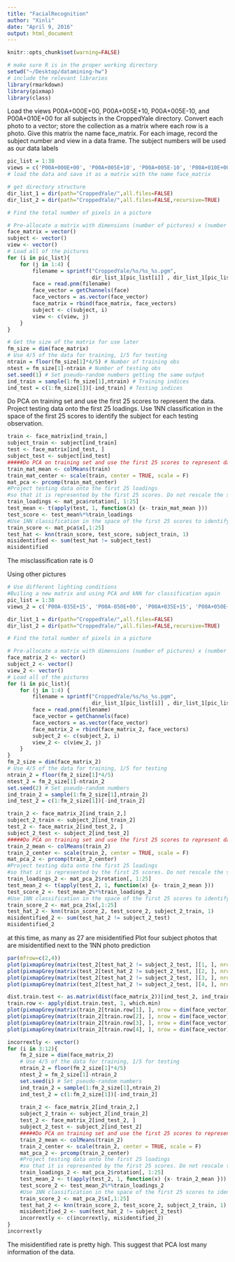 ```yaml
---
title: "FacialRecognition"
author: "Xinli"
date: "April 9, 2016"
output: html_document
---
```

```r
knitr::opts_chunk$set(warning=FALSE)
```

```r
# make sure R is in the proper working directory
setwd("~/Desktop/datamining-hw")
# include the relevant libraries
library(rmarkdown)
library(pixmap)
library(class)
```

Load the views P00A+000E+00, P00A+005E+10, P00A+005E-10, and P00A+010E+00 for all subjects in the CroppedYale directory. Convert each photo to a vector; store the collection as a matrix where each row is a photo. Give this matrix the name face_matrix. For each image, record the subject number and view in a data frame. The subject numbers will be used as our data labels

```r
pic_list = 1:38
views = c('P00A+000E+00', 'P00A+005E+10', 'P00A+005E-10', 'P00A+010E+00' )
# load the data and save it as a matrix with the name face_matrix

# get directory structure
dir_list_1 = dir(path="CroppedYale/",all.files=FALSE)
dir_list_2 = dir(path="CroppedYale/",all.files=FALSE,recursive=TRUE)

# Find the total number of pixels in a picture

# Pre-allocate a matrix with dimensions (number of pictures) x (number of pixels per picture)
face_matrix = vector()
subject <- vector()
view <- vector()
# Load all of the pictures
for (i in pic_list){
    for (j in 1:4) {
        filename = sprintf("CroppedYale/%s/%s_%s.pgm",
                           dir_list_1[pic_list[i]] , dir_list_1[pic_list[i]] , views[j])
        face = read.pnm(filename)
        face_vector = getChannels(face)
        face_vectors = as.vector(face_vector)
        face_matrix = rbind(face_matrix, face_vectors)
        subject <- c(subject, i)
        view <- c(view, j)
    }
}

# Get the size of the matrix for use later
fm_size = dim(face_matrix)
# Use 4/5 of the data for training, 1/5 for testing
ntrain = floor(fm_size[1]*4/5) # Number of training obs
ntest = fm_size[1]-ntrain # Number of testing obs
set.seed(1) # Set pseudo-random numbers getting the same output
ind_train = sample(1:fm_size[1],ntrain) # Training indices
ind_test = c(1:fm_size[1])[-ind_train] # Testing indices
```

Do PCA on training set and use the first 25 scores to represent the data. Project testing data onto the first 25 loadings. Use 1NN classification in the space of the first 25 scores to identify the subject for each testing observation.
```r
train <- face_matrix[ind_train,]
subject_train <- subject[ind_train]
test <- face_matrix[ind_test, ]
subject_test <- subject[ind_test]
#####Do PCA on training set and use the first 25 scores to represent data
train_mat_mean <- colMeans(train)
train_mat_center <- scale(train, center = TRUE, scale = F)
mat_pca <- prcomp(train_mat_center)
#Project testing data onto the first 25 loadings 
#so that it is represented by the first 25 scores. Do not rescale the scores.
train_loadings <- mat_pca$rotation[, 1:25]
test_mean <- t(apply(test, 1, function(x) {x- train_mat_mean }))
test_score <- test_mean%*%train_loadings
#Use 1NN classification in the space of the first 25 scores to identify the subject for each testing observation
train_score <- mat_pca$x[,1:25]
test_hat <- knn(train_score, test_score, subject_train, 1)
misidentified <- sum(test_hat != subject_test)
misidentified
```

The misclassification rate is 0

Using other pictures 
```r
# Use different lighting conditions
#Builing a new matrix and using PCA and kNN for classification again
pic_list = 1:38
views_2 = c('P00A-035E+15', 'P00A-050E+00', 'P00A+035E+15', 'P00A+050E+00')

dir_list_1 = dir(path="CroppedYale/",all.files=FALSE)
dir_list_2 = dir(path="CroppedYale/",all.files=FALSE,recursive=TRUE)

# Find the total number of pixels in a picture

# Pre-allocate a matrix with dimensions (number of pictures) x (number of pixels per picture)
face_matrix_2 <- vector()
subject_2 <- vector()
view_2 <- vector()
# Load all of the pictures
for (i in pic_list){
    for (j in 1:4) {
        filename = sprintf("CroppedYale/%s/%s_%s.pgm",
                           dir_list_1[pic_list[i]] , dir_list_1[pic_list[i]] , views_2[j])
        face = read.pnm(filename)
        face_vector = getChannels(face)
        face_vectors = as.vector(face_vector)
        face_matrix_2 = rbind(face_matrix_2, face_vectors)
        subject_2 <- c(subject_2, i)
        view_2 <- c(view_2, j)
    }
}
fm_2_size = dim(face_matrix_2)
# Use 4/5 of the data for training, 1/5 for testing
ntrain_2 = floor(fm_2_size[1]*4/5)
ntest_2 = fm_2_size[1]-ntrain_2
set.seed(2) # Set pseudo-random numbers
ind_train_2 = sample(1:fm_2_size[1],ntrain_2)
ind_test_2 = c(1:fm_2_size[1])[-ind_train_2]

train_2 <- face_matrix_2[ind_train_2,]
subject_2_train <- subject_2[ind_train_2]
test_2 <- face_matrix_2[ind_test_2, ]
subject_2_test <- subject_2[ind_test_2]
#####Do PCA on training set and use the first 25 scores to represent data
train_2_mean <- colMeans(train_2)
train_2_center <- scale(train_2, center = TRUE, scale = F)
mat_pca_2 <- prcomp(train_2_center)
#Project testing data onto the first 25 loadings 
#so that it is represented by the first 25 scores. Do not rescale the scores.
train_loadings_2 <- mat_pca_2$rotation[, 1:25]
test_mean_2 <- t(apply(test_2, 1, function(x) {x- train_2_mean }))
test_score_2 <- test_mean_2%*%train_loadings_2
#Use 1NN classification in the space of the first 25 scores to identify the subject for each testing observation
train_score_2 <- mat_pca_2$x[,1:25]
test_hat_2 <- knn(train_score_2, test_score_2, subject_2_train, 1)
misidentified_2 <- sum(test_hat_2 != subject_2_test)
misidentified_2
```
at this time, as many as 27 are misidentified
Plot four subject photos that are misidentified next to the 1NN photo prediction
```r
par(mfrow=c(2,4))
plot(pixmapGrey(matrix(test_2[test_hat_2 != subject_2_test, ][1, ], nrow = dim(face_vector)[1])), main="Y")
plot(pixmapGrey(matrix(test_2[test_hat_2 != subject_2_test, ][2, ], nrow = dim(face_vector)[1])), main="Y")
plot(pixmapGrey(matrix(test_2[test_hat_2 != subject_2_test, ][3, ], nrow = dim(face_vector)[1])), main="Y")
plot(pixmapGrey(matrix(test_2[test_hat_2 != subject_2_test, ][4, ], nrow = dim(face_vector)[1])), main="Y")

dist.train.test <- as.matrix(dist(face_matrix_2))[ind_test_2, ind_train_2][test_hat_2 != subject_2_test, ][1:4, ]
train.row <- apply(dist.train.test, 1, which.min)
plot(pixmapGrey(matrix(train_2[train.row[1], ], nrow = dim(face_vector)[1])), main="Y_hat")
plot(pixmapGrey(matrix(train_2[train.row[2], ], nrow = dim(face_vector)[1])), main="Y_hat")
plot(pixmapGrey(matrix(train_2[train.row[3], ], nrow = dim(face_vector)[1])), main="Y_hat")
plot(pixmapGrey(matrix(train_2[train.row[4], ], nrow = dim(face_vector)[1])), main="Y_hat")
```

```r

incorrextly <- vector()
for (i in 3:12){
    fm_2_size = dim(face_matrix_2)
    # Use 4/5 of the data for training, 1/5 for testing
    ntrain_2 = floor(fm_2_size[1]*4/5)
    ntest_2 = fm_2_size[1]-ntrain_2
    set.seed(i) # Set pseudo-random numbers
    ind_train_2 = sample(1:fm_2_size[1],ntrain_2)
    ind_test_2 = c(1:fm_2_size[1])[-ind_train_2]
    
    train_2 <- face_matrix_2[ind_train_2,]
    subject_2_train <- subject_2[ind_train_2]
    test_2 <- face_matrix_2[ind_test_2, ]
    subject_2_test <- subject_2[ind_test_2]
    #####Do PCA on training set and use the first 25 scores to represent data
    train_2_mean <- colMeans(train_2)
    train_2_center <- scale(train_2, center = TRUE, scale = F)
    mat_pca_2 <- prcomp(train_2_center)
    #Project testing data onto the first 25 loadings 
    #so that it is represented by the first 25 scores. Do not rescale the scores.
    train_loadings_2 <- mat_pca_2$rotation[, 1:25]
    test_mean_2 <- t(apply(test_2, 1, function(x) {x- train_2_mean }))
    test_score_2 <- test_mean_2%*%train_loadings_2
    #Use 1NN classification in the space of the first 25 scores to identify the subject for each testing observation
    train_score_2 <- mat_pca_2$x[,1:25]
    test_hat_2 <- knn(train_score_2, test_score_2, subject_2_train, 1)
    misidentified_2 <- sum(test_hat_2 != subject_2_test)
    incorrextly <- c(incorrextly, misidentified_2)
} 
incorrextly
```

The misidentified rate is pretty high. This suggest that PCA lost many information of the data. 

